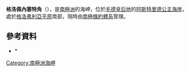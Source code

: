 {{coord|72|11|S|10|0|E|source:GNIS|display=title}}

'''格洛佩內塞特角'''（{{lang-en|Glopeneset}}），是[[南極洲|南極洲]]的海岬，位於[[毛德皇后地|毛德皇后地]]的[[阿斯特里德公主海岸|阿斯特里德公主海岸]]，處於[[格洛弗利亞平原|格洛弗利亞平原]]南部，現時由[[南極條約體系|南極條約體系]]管理。

==參考資料==
*{{cite gnis | type = antarid | id = 5752| name = Glopeneset | accessdate = 2012-04-26}}*{{usgs-gazetteer|id=5752}}

{{Antarctica-geo-stub}}
[[Category:南極洲海岬|Category:南極洲海岬]]